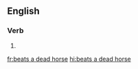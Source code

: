 ==English==

===Verb===
{{head|en|verb form}}

# {{en-third-person singular of|beat a dead horse}}

[[fr:beats a dead horse]]
[[hi:beats a dead horse]]